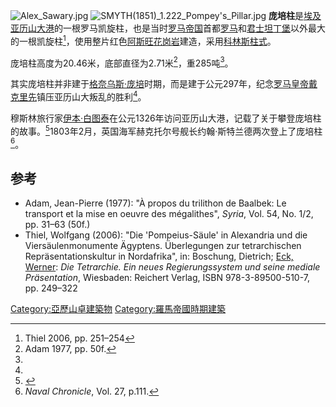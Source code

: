 [[File:Alex_Sawary.jpg|thumb]]
[[File:SMYTH(1851)_1.222_Pompey's_Pillar.jpg|thumb]]
'''庞培柱'''是[[埃及|埃及]][[亚历山大港|亚历山大港]]的一根罗马凯旋柱，也是当时[[罗马帝国|罗马帝国]]首都[[罗马|罗马]]和[[君士坦丁堡|君士坦丁堡]]以外最大的一根凯旋柱<ref name="Thiel 2006, 251–254">Thiel 2006, pp. 251–254</ref>，使用整片红色[[阿斯旺|阿斯旺]][[花岗岩|花岗岩]]建造，采用[[科林斯柱式|科林斯柱式]]。

庞培柱高度为20.46米，底部直径为2.71米<ref name="Adam 1977, 50f.">Adam 1977, pp. 50f.</ref>，重285吨<ref name="Adam 1977, 50f."/>。

其实庞培柱并非建于[[格奈乌斯·庞培|格奈乌斯·庞培]]时期，而是建于公元297年，纪念[[罗马皇帝|罗马皇帝]][[戴克里先|戴克里先]]镇压亚历山大叛乱的胜利<ref name="Adam 1977, 50f."/>。

穆斯林旅行家[[伊本·白图泰|伊本·白图泰]]在公元1326年访问亚历山大港，记载了关于攀登庞培柱的故事。<ref>{{Cite web |url=https://www.wdl.org/en/item/7470/ |title=存档副本 |accessdate=2016-12-24 |archive-date=2016-08-03 |archive-url=https://web.archive.org/web/20160803174713/https://www.wdl.org/en/item/7470/ |dead-url=no }}</ref>1803年2月，英国海军赫克托尔号舰长约翰·斯特兰德两次登上了庞培柱<ref>''Naval Chronicle'', Vol. 27, p.111.</ref>。

== 参考 ==
<references group="A"/>
</div>
{{Coord|31|10|56.98|N|29|53|47.23|E|display=title}}
{{reflist|colwidth=30em}}
*Adam, Jean-Pierre (1977): "À propos du trilithon de Baalbek: Le transport et la mise en oeuvre des mégalithes", ''Syria'', Vol. 54, No. 1/2, pp. 31–63 (50f.)
*Thiel, Wolfgang (2006): "Die 'Pompeius-Säule' in Alexandria und die Viersäulenmonumente Ägyptens. Überlegungen zur tetrarchischen Repräsentationskultur in Nordafrika", in: Boschung, Dietrich; [[Werner_Eck|Eck, Werner]]: ''Die Tetrarchie. Ein neues Regierungssystem und seine mediale Präsentation'', Wiesbaden: Reichert Verlag, ISBN 978-3-89500-510-7, pp. 249–322

[[Category:亞歷山卓建築物|Category:亞歷山卓建築物]]
[[Category:羅馬帝國時期建築|Category:羅馬帝國時期建築]]